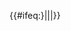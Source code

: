 <noinclude>{{幽默}}
</noinclude><includeonly>{{#ifeq:{{ns:{{NAMESPACE}}}}}|{{ns:}}||</includeonly><span title="{{{1}}}">[[Special:随机页面|{{{1}}}]]</span><includeonly>}}</includeonly><noinclude>{{doc}}</noinclude>
